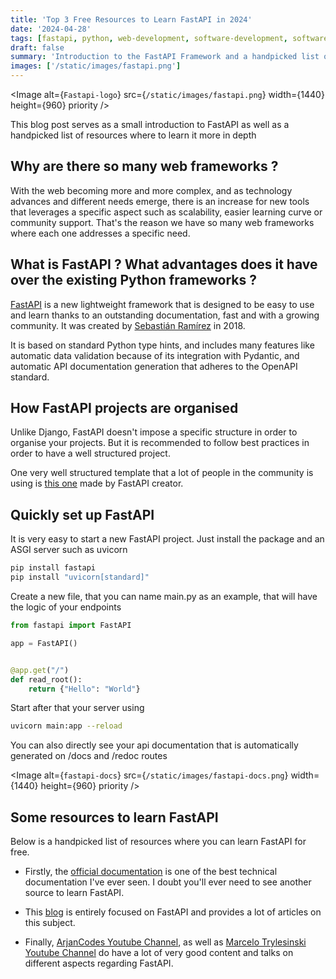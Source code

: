 ```yaml
---
title: 'Top 3 Free Resources to Learn FastAPI in 2024'
date: '2024-04-28'
tags: [fastapi, python, web-development, software-development, software-engineering]
draft: false
summary: 'Introduction to the FastAPI Framework and a handpicked list of free resources to learn this framework'
images: ['/static/images/fastapi.png']
---
```


<Image alt={`Fastapi-logo`} src={`/static/images/fastapi.png`} width={1440} height={960} priority />

This blog post serves as a small introduction to FastAPI as well as a handpicked list of resources where to learn it more in depth

## Why are there so many web frameworks ?

With the web becoming more and more complex, and as technology advances and different needs emerge,
there is an increase for new tools that leverages a specific aspect such as scalability, easier learning curve or community support. That's the reason we have so many web frameworks where each one addresses a specific need.

## What is FastAPI ? What advantages does it have over the existing Python frameworks ?

[FastAPI](https://fastapi.tiangolo.com/) is a new lightweight framework that is designed to be easy to use and learn thanks to an outstanding documentation, fast and with a growing community.
It was created by [Sebastián Ramírez](https://twitter.com/tiangolo) in 2018.

It is based on standard Python type hints, and includes many features like automatic data validation because of its integration with Pydantic, and automatic API documentation generation that adheres to the OpenAPI standard.

## How FastAPI projects are organised

Unlike Django, FastAPI doesn't impose a specific structure in order to organise your projects. But it is recommended to follow best practices in order to have a well structured project.

One very well structured template that a lot of people in the community is using is [this one](https://github.com/tiangolo/full-stack-fastapi-template/) made by FastAPI creator.

## Quickly set up FastAPI

It is very easy to start a new FastAPI project. Just install the package and an ASGI server such as uvicorn

```python
pip install fastapi
pip install "uvicorn[standard]"
```

Create a new file, that you can name main.py as an example, that will have the logic of your endpoints

```python
from fastapi import FastAPI

app = FastAPI()


@app.get("/")
def read_root():
    return {"Hello": "World"}


```

Start after that your server using

```bash
uvicorn main:app --reload
```

You can also directly see your api documentation that is automatically generated on /docs and /redoc routes

<Image
  alt={`fastapi-docs`}
  src={`/static/images/fastapi-docs.png`}
  width={1440}
  height={960}
  priority
/>

## Some resources to learn FastAPI

Below is a handpicked list of resources where you can learn FastAPI for free.

- Firstly, the [official documentation](https://fastapi.tiangolo.com/learn/) is one of the best technical documentation I've ever seen. I doubt you'll ever need to see another source to learn FastAPI.

- This [blog](https://www.fastapitutorial.com/) is entirely focused on FastAPI and provides a lot of articles on this subject.

- Finally, [ArjanCodes Youtube Channel](https://www.youtube.com/@ArjanCodes), as well as [Marcelo Trylesinski Youtube Channel](https://www.youtube.com/@fastapiexpert) do have a lot of very good content and talks on different aspects regarding FastAPI.
